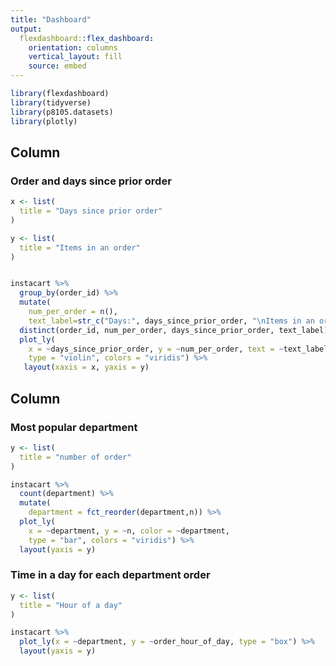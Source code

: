 ```yaml
---
title: "Dashboard"
output: 
  flexdashboard::flex_dashboard:
    orientation: columns
    vertical_layout: fill
    source: embed
---
```


```r
library(flexdashboard)
library(tidyverse)
library(p8105.datasets)
library(plotly)
```



Column {data-width=550}
-----------------------------------------------------------------------

### Order and days since prior order


```r
x <- list(
  title = "Days since prior order"
)

y <- list(
  title = "Items in an order"
)


instacart %>% 
  group_by(order_id) %>% 
  mutate(
    num_per_order = n(),
    text_label=str_c("Days:", days_since_prior_order, "\nItems in an order:", num_per_order)) %>% 
  distinct(order_id, num_per_order, days_since_prior_order, text_label) %>% 
  plot_ly(
    x = ~days_since_prior_order, y = ~num_per_order, text = ~text_label,
    type = "violin", colors = "viridis") %>% 
   layout(xaxis = x, yaxis = y)


```

Column {data-width=450}
-----------------------------------------------------------------------

### Most popular department

```r

y <- list(
  title = "number of order"
)

instacart %>% 
  count(department) %>% 
  mutate(
    department = fct_reorder(department,n)) %>% 
  plot_ly(
    x = ~department, y = ~n, color = ~department, 
    type = "bar", colors = "viridis") %>% 
  layout(yaxis = y)

```

### Time in a day for each department order

```r
y <- list(
  title = "Hour of a day"
)

instacart %>% 
  plot_ly(x = ~department, y = ~order_hour_of_day, type = "box") %>% 
  layout(yaxis = y)

```

